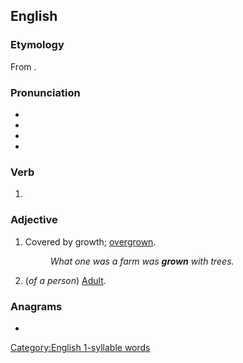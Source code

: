 ==English==

===Etymology===
From {{inherited|en|enm|growen}}.

===Pronunciation===
* {{IPA|/ˈɡɹɔʊn/|lang=en}}
* {{audio|en-us-grown.ogg|Audio (US)|lang=en}}
* {{rhymes|əʊn|lang=en}}
* {{homophones|lang=en|groan}}

===Verb===
{{head|en|past participle|cat2=irregular past participles}}

# {{inflection of|grow||past|part|lang=en}}

===Adjective===
{{en-adj}}

# Covered by growth; [[overgrown]].
#: ''What one was a farm was '''grown''' with trees.''
# {{lb|en|US}} (''of a person'') [[adult#Adjective|Adult]].

===Anagrams===
* {{anagrams|en|wrong}}

[[Category:English 1-syllable words]]